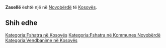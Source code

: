 {{Fshat në 
 | Emri                = Zasellë
 | EmriAlt                = 
 | NAME_SHORT_FORM=      
 | NAME_GENERIC=      
 | NAME_SORT_NAME_RO=      ZASELLE
 | FULL_NAME_RO = Zasellë
 | FULL_NAME_ND_RO=Zaselle
 | SORT_NAME_RG=ZASELLE
 | FULL_NAME_RG=Zasellë
 | FULL_NAME_ND_RG=Zaselle
 | SRP_NAME_SHORT_FORM=      
 | SRP_NAME_GENERIC=      
 | SRP_NAME_SORT_NAME_RO=      
 | SRP_FULL_NAME_RO = 
 | SRP_FULL_NAME_ND_RO=
 | SRP_SORT_NAME_RG=
 | SRP_FULL_NAME_RG=
 | SRP_FULL_NAME_ND_RG=
 | Emri (Rasa dhanore) = 
 | Figura              = 
 | Shteti              = Kosovo
 | Komuna              = Novobërdë
 | Kodi postar         = 
 | Sipërfaqja          = 

 | Popullsia           = 

 | Regj. i popullsisë  = 
 | Dend. e popullsisë  = 
 | Faqja zyrtare       = 
 <!--- Koordinatat ----> 
 | Gjerësia            = 42.8975
 | Gjatësia            = 20.902222
 | Lartësia            = 
}}
'''Zasellë''' është një [[]] në [[Novobërdë]] të [[Kosovës]].

<!-- == Gjeografia == -->
<!-- == Historia == -->
<!-- == Demografia == -->
== Shih edhe ==
{{Komuna Novobërdë}}
{{Kosovo-Administrata-Cung}}

[[Kategoria:Fshatra në Kosovës]]
[[Kategoria:Fshatra në Kommunes Novobërdë]]
[[Kategoria:Vendbanime në Kosovës]]